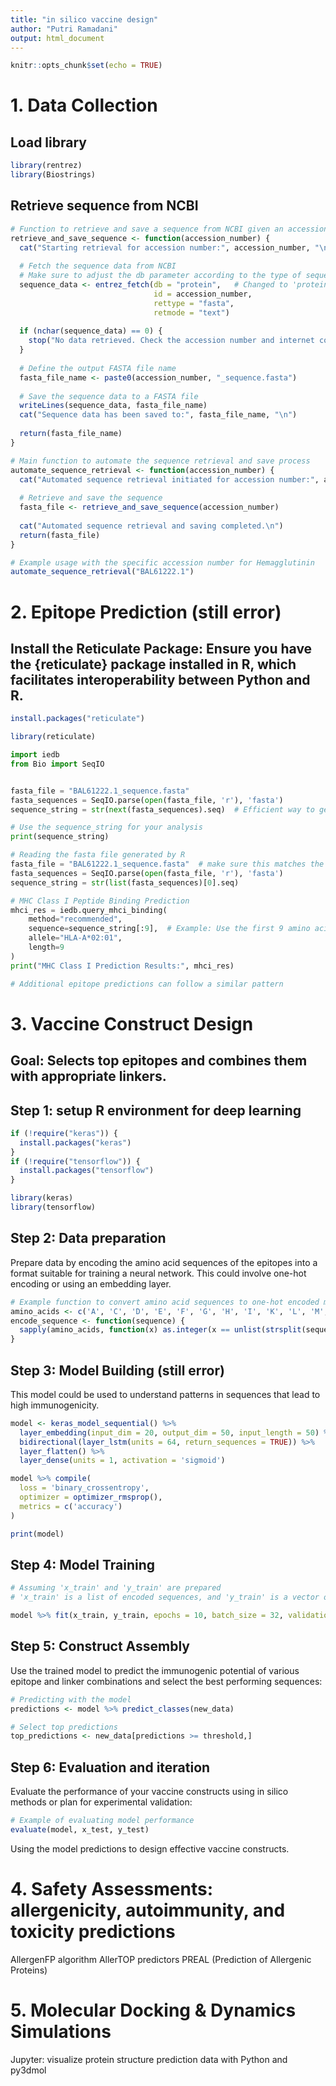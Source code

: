 ```yaml
---
title: "in silico vaccine design"
author: "Putri Ramadani"
output: html_document
---
```


```r
knitr::opts_chunk$set(echo = TRUE)
```

# 1. Data Collection
## Load library
```r
library(rentrez)
library(Biostrings)
```

## Retrieve sequence from NCBI
```r
# Function to retrieve and save a sequence from NCBI given an accession number
retrieve_and_save_sequence <- function(accession_number) {
  cat("Starting retrieval for accession number:", accession_number, "\n")
  
  # Fetch the sequence data from NCBI
  # Make sure to adjust the db parameter according to the type of sequence
  sequence_data <- entrez_fetch(db = "protein",   # Changed to 'protein' if the accession number is for a protein
                                id = accession_number, 
                                rettype = "fasta", 
                                retmode = "text")
  
  if (nchar(sequence_data) == 0) {
    stop("No data retrieved. Check the accession number and internet connection.")
  }
  
  # Define the output FASTA file name
  fasta_file_name <- paste0(accession_number, "_sequence.fasta")
  
  # Save the sequence data to a FASTA file
  writeLines(sequence_data, fasta_file_name)
  cat("Sequence data has been saved to:", fasta_file_name, "\n")
  
  return(fasta_file_name)
}

# Main function to automate the sequence retrieval and save process
automate_sequence_retrieval <- function(accession_number) {
  cat("Automated sequence retrieval initiated for accession number:", accession_number, "\n")
  
  # Retrieve and save the sequence
  fasta_file <- retrieve_and_save_sequence(accession_number)
  
  cat("Automated sequence retrieval and saving completed.\n")
  return(fasta_file)
}

# Example usage with the specific accession number for Hemagglutinin
automate_sequence_retrieval("BAL61222.1")

```

# 2. Epitope Prediction (still error)
## Install the Reticulate Package: Ensure you have the {reticulate} package installed in R, which facilitates interoperability between Python and R.

```r
install.packages("reticulate")
```


```r
library(reticulate)
```


```python
import iedb
from Bio import SeqIO


fasta_file = "BAL61222.1_sequence.fasta"
fasta_sequences = SeqIO.parse(open(fasta_file, 'r'), 'fasta')
sequence_string = str(next(fasta_sequences).seq)  # Efficient way to get the first sequence

# Use the sequence_string for your analysis
print(sequence_string)

# Reading the fasta file generated by R
fasta_file = "BAL61222.1_sequence.fasta"  # make sure this matches the actual file name produced by R
fasta_sequences = SeqIO.parse(open(fasta_file, 'r'), 'fasta')
sequence_string = str(list(fasta_sequences)[0].seq)

# MHC Class I Peptide Binding Prediction
mhci_res = iedb.query_mhci_binding(
    method="recommended", 
    sequence=sequence_string[:9],  # Example: Use the first 9 amino acids
    allele="HLA-A*02:01", 
    length=9
)
print("MHC Class I Prediction Results:", mhci_res)

# Additional epitope predictions can follow a similar pattern

```

# 3. Vaccine Construct Design
## Goal: Selects top epitopes and combines them with appropriate linkers.

## Step 1: setup R environment for deep learning
```r
if (!require("keras")) {
  install.packages("keras")
}
if (!require("tensorflow")) {
  install.packages("tensorflow")
}

```
```r
library(keras)
library(tensorflow)
```


## Step 2: Data preparation
Prepare data by encoding the amino acid sequences of the epitopes into a format suitable for training a neural network. This could involve one-hot encoding or using an embedding layer.
```r
# Example function to convert amino acid sequences to one-hot encoded matrix
amino_acids <- c('A', 'C', 'D', 'E', 'F', 'G', 'H', 'I', 'K', 'L', 'M', 'N', 'P', 'Q', 'R', 'S', 'T', 'V', 'W', 'Y')
encode_sequence <- function(sequence) {
  sapply(amino_acids, function(x) as.integer(x == unlist(strsplit(sequence, ""))))
}

```


## Step 3: Model Building (still error)
This model could be used to understand patterns in sequences that lead to high immunogenicity.
```r
model <- keras_model_sequential() %>%
  layer_embedding(input_dim = 20, output_dim = 50, input_length = 50) %>%
  bidirectional(layer_lstm(units = 64, return_sequences = TRUE)) %>%
  layer_flatten() %>%
  layer_dense(units = 1, activation = 'sigmoid')

model %>% compile(
  loss = 'binary_crossentropy',
  optimizer = optimizer_rmsprop(),
  metrics = c('accuracy')
)

print(model)
```

## Step 4: Model Training
```r
# Assuming 'x_train' and 'y_train' are prepared
# 'x_train' is a list of encoded sequences, and 'y_train' is a vector of labels (0 or 1)

model %>% fit(x_train, y_train, epochs = 10, batch_size = 32, validation_split = 0.2)

```

## Step 5: Construct Assembly
Use the trained model to predict the immunogenic potential of various epitope and linker combinations and select the best performing sequences:
```r
# Predicting with the model
predictions <- model %>% predict_classes(new_data)

# Select top predictions
top_predictions <- new_data[predictions >= threshold,]
```

## Step 6: Evaluation and iteration
Evaluate the performance of your vaccine constructs using in silico methods or plan for experimental validation:
```r
# Example of evaluating model performance
evaluate(model, x_test, y_test)
```

Using the model predictions to design effective vaccine constructs.



# 4. Safety Assessments: allergenicity, autoimmunity, and toxicity predictions
AllergenFP algorithm
AllerTOP predictors
PREAL (Prediction of Allergenic Proteins)


# 5. Molecular Docking & Dynamics Simulations
Jupyter: visualize protein structure prediction data with Python and py3dmol
